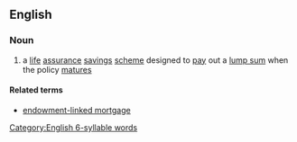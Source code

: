 {{also|endowment-policy}}
==English==

===Noun===
{{en-noun}}

# a [[life]] [[assurance]] [[savings]] [[scheme]] designed to [[pay]] out a [[lump sum]] when the policy [[mature]]s

====Related terms====
* [[endowment-linked mortgage]]

[[Category:English 6-syllable words]]